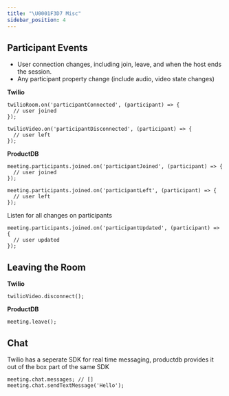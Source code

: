 ```yaml
---
title: "\U0001F3D7️ Misc"
sidebar_position: 4
---
```


## Participant Events

- User connection changes, including join, leave, and when the host ends the session.
- Any participant property change (include audio, video state changes)

**Twilio**

```tsx
twilioRoom.on('participantConnected', (participant) => {
  // user joined
});

twilioVideo.on('participantDisconnected', (participant) => {
  // user left
});
```

**ProductDB**

```tsx
meeting.participants.joined.on('participantJoined', (participant) => {
  // user joined
});

meeting.participants.joined.on('participantLeft', (participant) => {
  // user left
});
```

Listen for all changes on participants

```tsx
meeting.participants.joined.on('participantUpdated', (participant) => {
  // user updated
});
```

## Leaving the Room

**Twilio**

```tsx
twilioVideo.disconnect();
```

**ProductDB**

```tsx
meeting.leave();
```

## Chat

Twilio has a seperate SDK for real time messaging, productdb provides it out of the box part of the same SDK

```tsx
meeting.chat.messages; // []
meeting.chat.sendTextMessage('Hello');
```

<head>
  <title>🏗️ Misc Guide</title>
</head>
